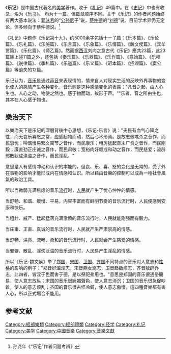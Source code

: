 
《'''乐记'''》是中国古代著名的[[美学|美学]]著作。收于《[[礼记|礼记]]》49篇中。在《[[史记|史记]]》中也有收录，名为《[[乐书|乐书]]》。
均为十一篇，但篇章顺序不同。关于《乐记》的作者问题始终有两大基本说法：[[郭沫若|郭沫若]]的“[[公孙尼|公孙尼]]子”说，[[蔡仲德|蔡仲德]]的“[[劉德_(河間王)|刘德]]”说。目前学术界仍无定论，但多倾向于蔡仲德说。<ref>孙尧年《“乐记”作者问题考辨》</ref>

《礼记》中题作《乐记第十九》，约5000余字包括十一子篇：《乐本篇》、《乐论篇》、《乐礼篇》、《乐施篇》、《乐言篇》、《乐象篇》、《乐情篇》、《魏文侯篇》、《宾牟贾篇》、《乐化篇》、《师乙篇》。然而据[[西汉|西汉]]刘向之意古代《乐记》應共23篇，这23篇除上述11篇之外，还包括《奏乐篇》、《乐器篇》、《乐作篇》、《意始篇》、《乐穆篇》、《说律篇》、《季札篇》、《乐道篇》、《乐义篇》、《昭本篇》、《招颂篇》、《窦公篇》等遺失的12篇。

乐记认为，[[音乐|音乐]]是通过[[声音|声音]]来表现情的，情来自人对现实生活的反映外界事物的变化使人的感情产生各种变化，音乐则是这种感情变化的表露："凡音之起，由人心生也。人心之动，物使之然也。感于物而动，故形于声。""乐者，音之所由生也，其本在人心感于物也。

==樂治天下==
以樂治天下是乐记的深層背後中心思想，《乐记-乐言》说："夫民有血气心知之性，而无哀乐喜怒之常，应感起物而动，然后心术形焉。是故志微噍杀之音作，而民思忧；啴谐慢易繁文简节之音作，而民康乐；粗厉猛起奋末广贲之音作，而民刚毅；廉直劲正庄诚之音作，而民肃敬；宽裕肉好顺成和动之音作，而民慈爱；流辟邪散狄成涤滥之音作，而民淫乱。"

意思是人有感情冲动和认识的本能的，但哀、乐、喜、怒的变化是无常的，受了外在事物的影响才能形成内在情感和认识。所以藉由音樂的控制可以成為一種社會風氣的政治工具。

所以当微弱充满焦虑的音乐[[流行|流行]]时，[[人民|人民]]就产生了忧心忡忡的情感。

当舒畅、和谐、缓慢、平易，内容丰富而有鲜明节奏的音乐流行时，人民便感到安康和快乐。

当粗壮、威严、猛起猛落充满激愤的音乐流行时，人民就能刚强而有毅力。

当庄重、正直、真诚的音乐流行时，人民就产生严肃崇高的情感。

当舒畅、洪亮、流畅、柔和的音乐流行时，人民就会产生慈爱的情感。

当邪僻、散乱、淫佚泛滥的音乐流行时，人民易产生淫乱的情感。

所以《乐记-魏文侯》举了[[郑国|郑国]]、[[宋国|宋国]]、[[卫国|卫国]]、[[齐国|齐国]]不同特点的音乐对人意志和[[性格|性格]]的影响的例子："郑音好滥淫志，宋音燕女溺志，卫音趋数烦志，齐音敖辟乔志，此四者，皆淫于色而害于德，是以祭祀弗用也。"意思是郑国的音乐很通俗簡易，使人意志放纵；宋国的音乐很妩媚聲色，使人意志消沉；卫国的音乐很急促吵雜，使人的意志烦乱；齐国的音乐很古怪冷僻，使人意志傲慢。這四種音樂都有害人心，所以正式場合不能用。

==参考文献==
{{reflist}}

{{十三經}}

[[Category:經部樂類|Category:經部樂類]]
[[Category:經部禮類|Category:經部禮類]]
[[Category:经学|Category:经学]]
[[Category:礼记|Category:礼记]]
[[Category:美学|Category:美学]]
[[Category:中國音樂|Category:中國音樂]]
[[Category:音樂文獻|Category:音樂文獻]]